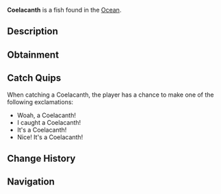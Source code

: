 {{FishInfobox
|image          = Coelacanth.png
|rarity         = Rare
|sea            = First Sea
|location       = [[Ocean]]
|sublocation    = 
|sources        = Carbon Crate, Fishing Rod
|radar_location = 
|xp             = 300
|weather        = Clear
|time           = Night
|season         = Spring, Autumn
|bait           = 
|base_weight    = 10
|base_value     = 370
|weight_range   = 3
|base_chance    = 14
|base_resil     = 40
}}
'''Coelacanth''' is a {{Rarity|Rare}} fish found in the [[Ocean]].

== Description ==
{{Description|The Coelacanth is an ancient fish with a distinctive shape and strong swimming behaviours Known as a 'living fossil,' this fish was thought to be extinct until its rediscovery in 1938. Coelacanths are deep-sea dwellers, often found in underwater caves and steep slopes.|Bestiary Entry}}

== Obtainment ==
{{Description|Found in the Deep Ocean.|Bestiary Hint}}
{{Fish Availability|
Ancient Isle/Algae Hunt
Atlantis/Surrounding Ocean
FischFright/Frightful Pool
Forsaken Shores/Algae Hunt
Golden Tide
LEGO Pool/Studolodon Hunt
Lovestorm/Normal
Lovestorm/Supercharged
Megalodon Hunt/Eclipse and Weekend
Megalodon Hunt/Normal
Mushgrove Swamp/Algae Hunt
Ocean/Deep Ocean
Orca Migration/Ancient
Orca Migration/Normal
Roslit Bay/Ashfall
Snowcap Island/Algae Hunt
Whale Migration/Moby
Whale Migration/Normal
|top_rods      = 
Krampus's Rod\48607.84\60726.55;
Magma Rod\45634.89\57012.4;
Plastic Rod\42501.23\53067.1;
Leviathan's Fang Rod\42373.93\49191.04;
Trident Rod\39108.66\48031.46;
Flimsy Rod\38822.66\86840.92;
Buddy Bond Rod\31538.82\40938.65;
Training Rod\27360.18\81039.11;
Free Spirit Rod\37654.74\46245.82;
Ethereal Prism Rod\33797.43\34534.56;
Astralhook Rod\33787.06\42070.32;
No-Life Rod\33227.97\36020.35;
Seraphic Rod\32943.11\34504.24;
Rod Of The Forgotten Fang\30847.94\33182.64;
Challenger's Rod\30124.07\33006.35;
Blazebringer Rod\29265.94\32224.56;
Rod Of The Depths\27827.8\30140.34;
Zeus Rod\27572.17\30410.64;
Verdant Shear Rod\27292.01\30353;
Rod Of The Exalted One\27116.88\30844.9;
Depthseeker Rod\25055.06\28132.08;
Avalanche Rod\22600.08\25451.21;
Volcanic Rod\21484.81\24050.14;
Steady Rod\9506.44\9096
|recommended   = Trident Rod
}}

== Catch Quips ==
When catching a Coelacanth, the player has a chance to make one of the following exclamations:
* Woah, a Coelacanth!
* I caught a Coelacanth!
* It's a Coelacanth!
* Nice! It's a Coelacanth!

== Change History ==
{{Change History|{{subst:Current Version}}}}

== Navigation ==
{{Fish Navbox|Ocean}}